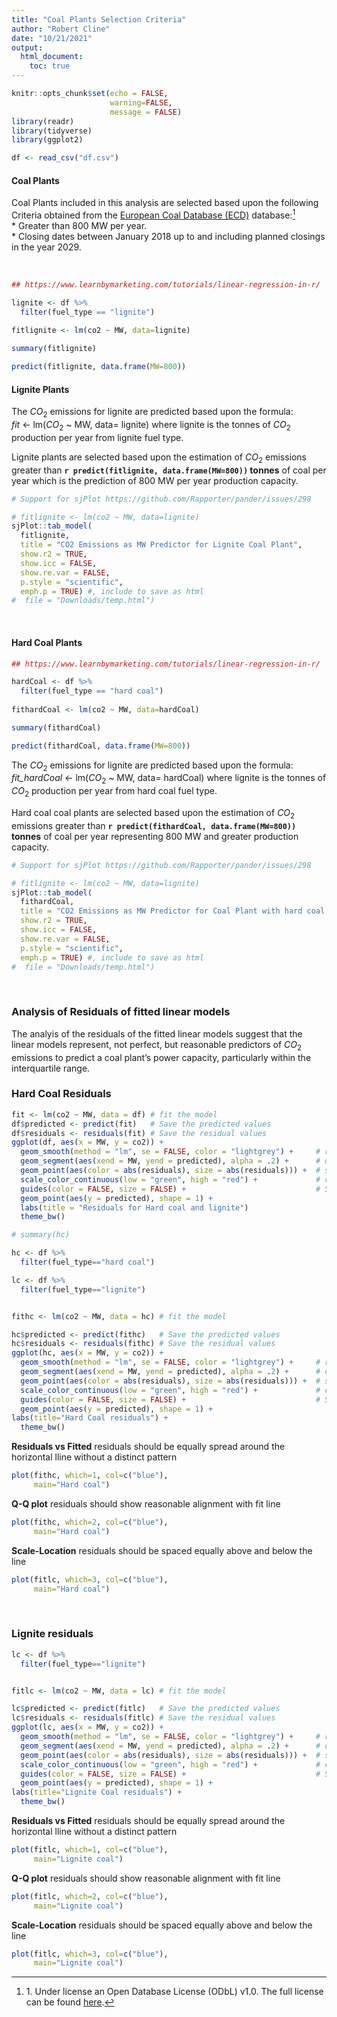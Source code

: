 ```yaml
---
title: "Coal Plants Selection Criteria"
author: "Robert Cline"
date: "10/21/2021"
output:
  html_document:
    toc: true
---
```


```r
knitr::opts_chunk$set(echo = FALSE,
                      warning=FALSE,
                      message = FALSE)
library(readr)
library(tidyverse)
library(ggplot2)
``` 

```r
df <- read_csv("df.csv")
```

#### Coal Plants  
Coal Plants included in this analysis are selected based upon the following Criteria obtained from the [European Coal Database (ECD)](https://beyond-coal.eu/database/)  database:^[1. Under license an Open Database License (ODbL) v1.0. The full license can be found [here](https://opendatacommons.org/licenses/odbl/1-0/).]  
*  Greater than 800 MW per year.  
*  Closing dates between January 2018 up to and including planned closings in the year 2029. 

<br> 

 
```r

## https://www.learnbymarketing.com/tutorials/linear-regression-in-r/ 

lignite <- df %>% 
  filter(fuel_type == "lignite")  
  
fitlignite <- lm(co2 ~ MW, data=lignite)

summary(fitlignite)

predict(fitlignite, data.frame(MW=800))
```

#### Lignite Plants  

The $CO_2$ emissions for lignite are predicted based upon the formula:   
  *fit* <- lm($CO_2$ ~ MW, data= lignite) where lignite is the tonnes of $CO_2$ production per year from lignite fuel type.    

Lignite plants are selected based upon the estimation of $CO_2$ emissions greater than **`r predict(fitlignite, data.frame(MW=800))` tonnes** of coal per year which is the prediction of 800 MW per year production capacity.   

```r
# Support for sjPlot https://github.com/Rapporter/pander/issues/298 

# fitlignite <- lm(co2 ~ MW, data=lignite)
sjPlot::tab_model(
  fitlignite,
  title = "CO2 Emissions as MW Predictor for Lignite Coal Plant",
  show.r2 = TRUE,
  show.icc = FALSE,
  show.re.var = FALSE,
  p.style = "scientific",
  emph.p = TRUE) #, include to save as html
#  file = "Downloads/temp.html")

```
<br>




#### Hard Coal Plants 

 
```r

## https://www.learnbymarketing.com/tutorials/linear-regression-in-r/ 

hardCoal <- df %>% 
  filter(fuel_type == "hard coal")  
  
fithardCoal <- lm(co2 ~ MW, data=hardCoal)

summary(fithardCoal)

predict(fithardCoal, data.frame(MW=800))
```

The $CO_2$ emissions for lignite are predicted based upon the formula:   
  *fit_hardCoal* <- lm($CO_2$ ~ MW, data= hardCoal) where lignite is the tonnes of $CO_2$ production per year from hard coal fuel type.    

Hard coal coal plants are selected based upon the estimation of $CO_2$ emissions greater than **`r predict(fithardCoal, data.frame(MW=800))` tonnes** of coal per year representing 800 MW and greater production capacity.   

```r
# Support for sjPlot https://github.com/Rapporter/pander/issues/298 

# fitlignite <- lm(co2 ~ MW, data=lignite)
sjPlot::tab_model(
  fithardCoal,
  title = "CO2 Emissions as MW Predictor for Coal Plant with hard coal fuel type",
  show.r2 = TRUE,
  show.icc = FALSE,
  show.re.var = FALSE,
  p.style = "scientific",
  emph.p = TRUE) #, include to save as html
#  file = "Downloads/temp.html")

```
<br>

### Analysis of Residuals of fitted linear models 
The analyis of the residuals of the fitted linear models suggest that the linear models represent, not perfect, but reasonable predictors of $CO_2$ emissions to predict a coal plant's power capacity, particularly within the interquartile range.  

### Hard Coal Residuals
```r

fit <- lm(co2 ~ MW, data = df) # fit the model
df$predicted <- predict(fit)   # Save the predicted values
df$residuals <- residuals(fit) # Save the residual values
ggplot(df, aes(x = MW, y = co2)) +
  geom_smooth(method = "lm", se = FALSE, color = "lightgrey") +     # regression line  
  geom_segment(aes(xend = MW, yend = predicted), alpha = .2) +      # draw line from point to line
  geom_point(aes(color = abs(residuals), size = abs(residuals))) +  # size of the points
  scale_color_continuous(low = "green", high = "red") +             # colour of the points mapped to residual size - green smaller, red larger
  guides(color = FALSE, size = FALSE) +                             # Size legend removed
  geom_point(aes(y = predicted), shape = 1) + 
  labs(title = "Residuals for Hard coal and lignite")
  theme_bw()
```




```r
# summary(hc)

hc <- df %>% 
  filter(fuel_type=="hard coal")

lc <- df %>% 
  filter(fuel_type=="lignite")


fithc <- lm(co2 ~ MW, data = hc) # fit the model

hc$predicted <- predict(fithc)   # Save the predicted values
hc$residuals <- residuals(fithc) # Save the residual values
ggplot(hc, aes(x = MW, y = co2)) +
  geom_smooth(method = "lm", se = FALSE, color = "lightgrey") +     # regression line  
  geom_segment(aes(xend = MW, yend = predicted), alpha = .2) +      # draw line from point to line
  geom_point(aes(color = abs(residuals), size = abs(residuals))) +  # size of the points
  scale_color_continuous(low = "green", high = "red") +             # colour of the points mapped to residual size - green smaller, red larger
  guides(color = FALSE, size = FALSE) +                             # Size legend removed
  geom_point(aes(y = predicted), shape = 1) +
labs(title="Hard Coal residuals") +
  theme_bw()
``` 

**Residuals vs Fitted** residuals should be equally spread around the horizontal lline without a distinct pattern
```r
plot(fithc, which=1, col=c("blue"),
     main="Hard coal")
``` 


**Q-Q plot** residuals should show reasonable alignment with fit line
```r
plot(fithc, which=2, col=c("blue"),
     main="Hard coal")
```


**Scale-Location** residuals should be spaced equally above and below the line
```r
plot(fitlc, which=3, col=c("blue"),
     main="Hard coal") 
```

<br>

### Lignite residuals
```r
lc <- df %>% 
  filter(fuel_type=="lignite")


fitlc <- lm(co2 ~ MW, data = lc) # fit the model

lc$predicted <- predict(fitlc)   # Save the predicted values
lc$residuals <- residuals(fitlc) # Save the residual values
ggplot(lc, aes(x = MW, y = co2)) +
  geom_smooth(method = "lm", se = FALSE, color = "lightgrey") +     # regression line  
  geom_segment(aes(xend = MW, yend = predicted), alpha = .2) +      # draw line from point to line
  geom_point(aes(color = abs(residuals), size = abs(residuals))) +  # size of the points
  scale_color_continuous(low = "green", high = "red") +             # colour of the points mapped to residual size - green smaller, red larger
  guides(color = FALSE, size = FALSE) +                             # Size legend removed
  geom_point(aes(y = predicted), shape = 1) +
labs(title="Lignite Coal residuals") +
  theme_bw()
```


**Residuals vs Fitted** residuals should be equally spread around the horizontal lline without a distinct pattern
```r
plot(fitlc, which=1, col=c("blue"),
     main="Lignite coal")
``` 

**Q-Q plot** residuals should show reasonable alignment with fit line
```r
plot(fitlc, which=2, col=c("blue"),
     main="Lignite coal")
``` 

**Scale-Location** residuals should be spaced equally above and below the line
```r
plot(fitlc, which=3, col=c("blue"),
     main="Lignite coal") 
```

